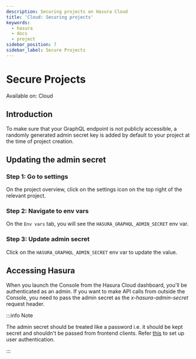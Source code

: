 ```yaml
---
description: Securing projects on Hasura Cloud
title: 'Cloud: Securing projects'
keywords:
  - hasura
  - docs
  - project
sidebar_position: 7
sidebar_label: Secure Projects
---
```



# Secure Projects

<div className="badge badge--primary heading-badge">Available on: Cloud</div>

## Introduction

To make sure that your GraphQL endpoint is not publicly accessible, a randomly generated admin secret key is added by
default to your project at the time of project creation.

## Updating the admin secret

### Step 1: Go to settings

On the project overview, click on the settings icon on the top right of the relevant project.

<Thumbnail src="/img/projects/secure-settings.png" alt="Go to settings" width="865px" />

### Step 2: Navigate to env vars

On the `Env vars` tab, you will see the `HASURA_GRAPHQL_ADMIN_SECRET` env var.

<Thumbnail src="/img/projects/secure-admin-envvar.png" alt="Navigate to env vars" width="1100px" />

### Step 3: Update admin secret

Click on the `HASURA_GRAPHQL_ADMIN_SECRET` env var to update the value.

<Thumbnail src="/img/projects/secure-update-envvar.png" alt="Set admin secret" width="1100px" />

## Accessing Hasura

When you launch the Console from the Hasura Cloud dashboard, you'll be authenticated as an admin. If you want to make
API calls from outside the Console, you need to pass the admin secret as the <em>x-hasura-admin-secret</em> request
header.

:::info Note

The admin secret should be treated like a password i.e. it should be kept secret and shouldn't be passed from frontend
clients. Refer [this](/auth/authentication/index.mdx) to set up user authentication.

:::
